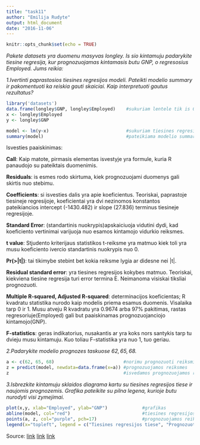```yaml
---
title: "task11"
author: "Emilija Rudyte"
output: html_document
date: "2016-11-06"
---
```


```r
knitr::opts_chunk$set(echo = TRUE)
```
*Pakete datasets yra duomenu masyvas longley. Is sio kintamuju padarykite tiesine regresija, kur prognozuojamas kintamasis butu GNP, o regresosius Employed. Jums reikia:*

*1.Ivertinti paprastosios tiesines regresijos modeli. Pateikti modelio summary ir pakomentuoti ka reiskia gauti skaiciai. Kaip interpretuoti gautus rezultatus?*
```r
library('datasets')
data.frame(longley$GNP, longley$Employed)    #sukuriam lentele tik is GNP ir Employed visu reiksmiu
x <- longley$Employed
y <- longley$GNP

model <- lm(y~x)                             #sukuriam tiesines regresijos modeli su finkcija lm is kintamojo GNP ir regresoriaus Employed
summary(model)                               #pateikiama modelio summary
```
Isvesties paaiskinimas:

**Call**: Kaip matote, pirmasis elementas isvestyje yra formule, kuria R panaudojo su pateiktais duomenimis.

**Residuals**: is esmes rodo skirtuma, kiek prognozuojami duomenys gali skirtis nuo stebimu.

**Coefficients**: si isvesties dalis yra apie koeficientus. Teoriskai, paprastoje tiesineje regresijoje, koeficientai yra dvi nezinomos konstantos pateikiancios intercept (-1430.482) ir slope (27.836) terminus tiesineje regresijoje.

**Standard Error**: (standartinis nuokrypis)apskaiciuoja vidutini dydi, kad koeficiento vertinimai varijuoja nuo esamos kintamojo vidurkio reiksmes.

**t value**: Stjudento kriterijaus statistikos t-reiksme yra matmuo kiek toli yra musu koeficiento ivercio standartinis nuokrypis  nuo 0.

**Pr(>|t|)**: tai tikimybe stebint bet kokia reiksme lygia ar didesne nei |t|.

**Residual standard error**: yra tiesines regresijos kokybes matmuo. Teoriskai, kiekviena tiesine regresija turi error termina E. Neimanoma visiskai tiksliai prognozuoti.

**Multiple R-squared, Adjusted R-squared**: determinacijos koeficientas; R kvadratu statistika nurodo kaip modelis priema esamus duomenis. Visalaika tarp 0 ir 1. Musu atveju R kvadratu yra 0.9674 arba 97% pakitimas, rastas regresoriuje(Employed) gali but paaiskinamas prognozuojanciojo kintamojo(GNP).

**F-statistics**: geras indikatorius, nusakantis ar yra koks nors santykis tarp tu dvieju musu kintamuju. Kuo toliau F-statistika yra nuo 1, tuo geriau.

*2.Padarykite modelio prognozes taskuose $62, 65, 68$.*
```r
a <- c(62, 65, 68)                          #norimu prognozuoti reiksmiu vektorius
z = predict(model, newdata=data.frame(x=a)) #prognozuojamos reiksmes
z                                           #isvedamos prognozuojamos reiksmes
```

*3.Isbrezkite kintamuju sklaidos diagrama kartu su tiesines regresijos tiese ir naujomis prognozemis. Grafika pateikite su pilna legena, kurioje butu nurodyti visi zymejimai.*

```r
plot(x,y, xlab="Employed", ylab="GNP")             #grafikas
abline(model, col="red")                           #tiesines regresijos tiese
points(a, z, col="purple", pch=17)                 #prognozuojamos reiksmes
legend(x="topleft", legend = c("Tiesines regresijos tiese", "Prognozuotos reiksmes", "Esamos reiksmes"), col = c("red", "purple", "black"), lty = c(1, NA, NA), pch = c(NA, 17, 1), merge = FALSE, cex = 1)#legenda
```

Source: 
[link](https://www.r-bloggers.com/simple-linear-regression-2/) 
[link](http://www.statmethods.net/stats/regression.html)
[link](http://www2.kenyon.edu/Depts/Math/hartlaub/Math305%20Fall2011/R.htm)